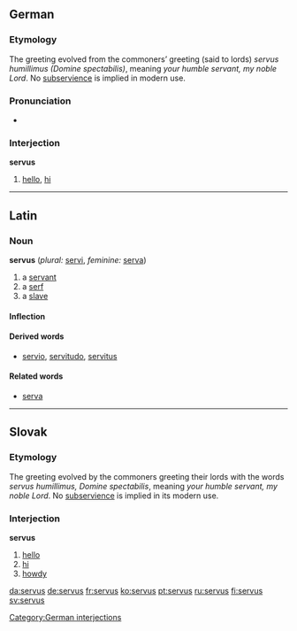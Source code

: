 ==German==
===Etymology===
The greeting evolved from the commoners’ greeting (said to lords) ''servus humillimus (Domine spectabilis)'', meaning ''your humble servant, my noble Lord''. No [[subservience]] is implied in modern use.

===Pronunciation===
*{{IPA|/ˈzɛːrvus/}}

===Interjection===
'''servus'''
# [[hello]], [[hi]]

[[Category:German interjections]]

----

==Latin==
===Noun===
'''servus''' {{m}} (''plural:'' [[servi]], ''feminine:'' [[serva]])

# a [[servant]]
# a [[serf]]
# a [[slave]]

====Inflection====
{{la-decl-2nd|serv}}

====Derived words====
* [[servio]], [[servitudo]], [[servitus]]

====Related words====
* [[serva]]

----

==Slovak==
=== Etymology ===
The greeting evolved by the commoners greeting their lords with the words ''servus humillimus, Domine spectabilis'', meaning ''your humble servant, my noble Lord''. No [[subservience]] is implied in its modern use.
===Interjection===
'''servus'''
# [[hello]]
# [[hi]]
# [[howdy]]

[[da:servus]]
[[de:servus]]
[[fr:servus]]
[[ko:servus]]
[[pt:servus]]
[[ru:servus]]
[[fi:servus]]
[[sv:servus]]